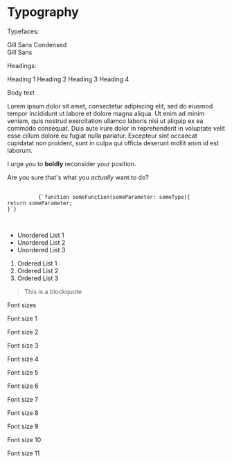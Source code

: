 

<Meta title="Design/Typography" />

# Typography

<div className="TypographyDemo">
  <section>
    <p>Typefaces:</p>
    <div className="heading-typeface">Gill Sans Condensed</div>
    <div className="primary-typeface">Gill Sans</div>
  </section>
  <section>
    <p>Headings:</p>
    <Logo />
    <Heading level={1}>Heading 1</Heading>
    <Heading level={2}>Heading 2</Heading>
    <Heading level={3}>Heading 3</Heading>
    <Heading level={4}>Heading 4</Heading>
  </section>
  <section>
    <p>Body text</p>
    <p>
      Lorem ipsum dolor sit amet, consectetur adipiscing elit, sed do
      eiusmod tempor incididunt ut labore et dolore magna aliqua. Ut enim ad
      minim veniam, quis nostrud exercitation ullamco laboris nisi ut
      aliquip ex ea commodo consequat. Duis aute irure dolor in
      reprehenderit in voluptate velit esse cillum dolore eu fugiat nulla
      pariatur. Excepteur sint occaecat cupidatat non proident, sunt in
      culpa qui officia deserunt mollit anim id est laborum.
    </p>
    <p>
      I urge you to <strong>boldly</strong> reconsider your position.
    </p>
    <p>
      Are you sure that&apos;s what you <em>actually</em> want to do?
    </p>
    <p>
      <pre>
        <code>
          {`function someFunction(someParameter: someType){
return someParameter;
}`}
        </code>
      </pre>
    </p>
    <ul>
      <li>Unordered List 1</li>
      <li>Unordered List 2</li>
      <li>Unordered List 3</li>
    </ul>
    <ol>
      <li>Ordered List 1</li>
      <li>Ordered List 2</li>
      <li>Ordered List 3</li>
    </ol>
    <blockquote>This is a blockquote</blockquote>
  </section>
  <section>
    <p>Font sizes</p>
    <p className="size-1">Font size 1</p>
    <p className="size-2">Font size 2</p>
    <p className="size-3">Font size 3</p>
    <p className="size-4">Font size 4</p>
    <p className="size-5">Font size 5</p>
    <p className="size-6">Font size 6</p>
    <p className="size-7">Font size 7</p>
    <p className="size-8">Font size 8</p>
    <p className="size-9">Font size 9</p>
    <p className="size-10">Font size 10</p>
    <p className="size-11">Font size 11</p>
  </section>
</div>
